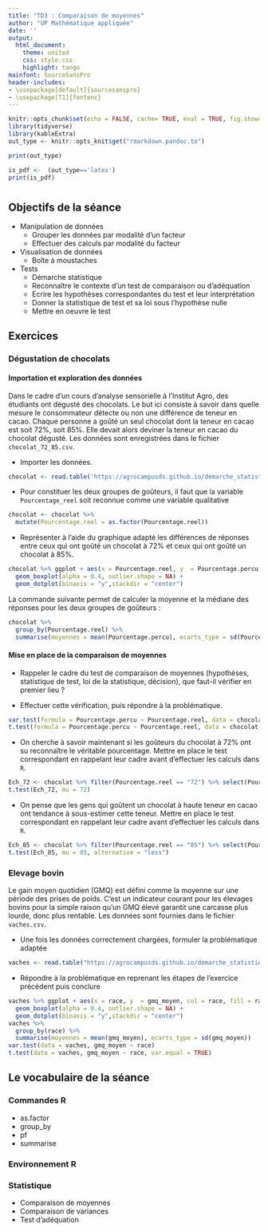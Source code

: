 ```yaml
---
title: "TD3 : Comparaison de moyennes"
author: "UP Mathématique appliquée"
date: ''
output:
  html_document:
    theme: united
    css: style.css
    highlight: tango
mainfont: SourceSansPro
header-includes:
- \usepackage[default]{sourcesanspro}
- \usepackage[T1]{fontenc}
---
```



```r
knitr::opts_chunk$set(echo = FALSE, cache= TRUE, eval = TRUE, fig.show='hide', message = FALSE, warning = FALSE, results = 'hide' )
library(tidyverse)
library(kableExtra)
out_type <- knitr::opts_knit$get("rmarkdown.pandoc.to")

```

```r
print(out_type)

is_pdf <-  (out_type=='latex')
print(is_pdf)
```

# {.tabset .tabset-fade .tabset-pills}

##  Objectifs de la séance  

* Manipulation de données
  - Grouper les données par modalité d'un facteur
  - Effectuer des calculs par modalité du facteur
* Visualisation de données
  - Boîte à moustaches
* Tests 
  - Démarche statistique 
  - Reconnaître le contexte d'un test de comparaison ou d'adéquation
  - Ecrire les hypothèses correspondantes du test et leur interprétation
  - Donner la statistique de test et sa loi sous l'hypothèse nulle
  - Mettre en oeuvre le test

## Exercices 

### Dégustation de chocolats

#### Importation et exploration des données

Dans le cadre d'un cours d'analyse sensorielle à l'Institut Agro, des étudiants ont dégusté des chocolats. Le but ici consiste à savoir dans quelle mesure le consommateur détecte ou non une différence de teneur en cacao. Chaque personne a goûté un seul chocolat dont la teneur en cacao est soit 72%, soit 85%. Elle devait alors deviner la teneur en cacao du chocolat dégusté. Les données sont enregistrées dans le fichier `chocolat_72_85.csv`.

* Importer les données.
```r
chocolat <- read.table('https://agrocampusds.github.io/demarche_statistique/chocolat_72_85.csv', sep = ';', header = TRUE)
```

* Pour constituer les deux groupes de goûteurs, il faut que la variable `Pourcentage_reel` soit reconnue comme une variable qualitative 
```r
chocolat <- chocolat %>% 
  mutate(Pourcentage.reel = as.factor(Pourcentage.reel))
```

* Représenter à l'aide du graphique adapté les différences de réponses entre ceux qui ont goûté un chocolat à 72% et ceux qui ont goûté un chocolat à 85%. 
```r
chocolat %>% ggplot + aes(x = Pourcentage.reel, y  = Pourcentage.percu, col = Pourcentage.reel, fill = Pourcentage.reel) +
  geom_boxplot(alpha = 0.4, outlier.shape = NA) +
  geom_dotplot(binaxis = "y",stackdir = "center") 
```



La commande suivante permet de calculer la moyenne et la médiane des réponses pour les deux groupes de goûteurs :

```r
chocolat %>% 
  group_by(Pourcentage.reel) %>% 
  summarise(moyennes = mean(Pourcentage.percu), ecarts_type = sd(Pourcentage.percu))
```

#### Mise en place de la comparaison de moyennes

* Rappeler le cadre du test de comparaison de moyennes (hypothèses, statistique de test, loi de la statistique, décision), que faut-il vérifier en premier lieu ?

* Effectuer cette vérification, puis répondre à la problématique.
```r
var.test(formula = Pourcentage.percu ~ Pourcentage.reel, data = chocolat)
t.test(formula = Pourcentage.percu ~ Pourcentage.reel, data = chocolat, var.equal = TRUE)
```
* On cherche à savoir maintenant si les goûteurs du chocolat à 72% ont su reconnaître le véritable pourcentage. Mettre en place le test correspondant en rappelant leur cadre avant d'effectuer les calculs dans `R`.
```r
Ech_72 <- chocolat %>% filter(Pourcentage.reel == "72") %>% select(Pourcentage.percu)
t.test(Ech_72, mu = 72)
```

* On pense que les gens qui goûtent un chocolat à haute teneur en cacao ont tendance à sous-estimer cette teneur. Mettre en place le test correspondant en rappelant leur cadre avant d'effectuer les calculs dans `R`.

```r
Ech_85 <- chocolat %>% filter(Pourcentage.reel == "85") %>% select(Pourcentage.percu)
t.test(Ech_85, mu = 85, alternative = "less")

```


### Elevage bovin

Le gain moyen quotidien (GMQ) est défini comme la moyenne sur une période des prises de poids. C'est un indicateur courant pour les élevages bovins pour la simple raison qu'un GMQ élevé garantit une carcasse plus lourde, donc plus rentable. Les données sont fournies dans le fichier `vaches.csv`.

*  Une fois les données correctement chargées, formuler la problématique adaptée
```r
vaches <- read.table("https://agrocampusds.github.io/demarche_statistique/vaches.csv", sep = ',', header = TRUE, stringsAsFactors = TRUE)
```

* Répondre à la problématique en reprenant les étapes de l'exercice précédent puis conclure 

```r
vaches %>% ggplot + aes(x = race, y  = gmq_moyen, col = race, fill = race) +
  geom_boxplot(alpha = 0.4, outlier.shape = NA) +
  geom_dotplot(binaxis = "y",stackdir = "center") 
vaches %>% 
  group_by(race) %>% 
  summarise(moyennes = mean(gmq_moyen), ecarts_type = sd(gmq_moyen))
var.test(data = vaches, gmq_moyen ~ race)
t.test(data = vaches, gmq_moyen ~ race, var.equal = TRUE)
```



## Le vocabulaire de la séance

### Commandes R
- as.factor
- group_by
- pf
- summarise


### Environnement R


### Statistique 
- Comparaison de moyennes
- Comparaison de variances
- Test d'adéquation

